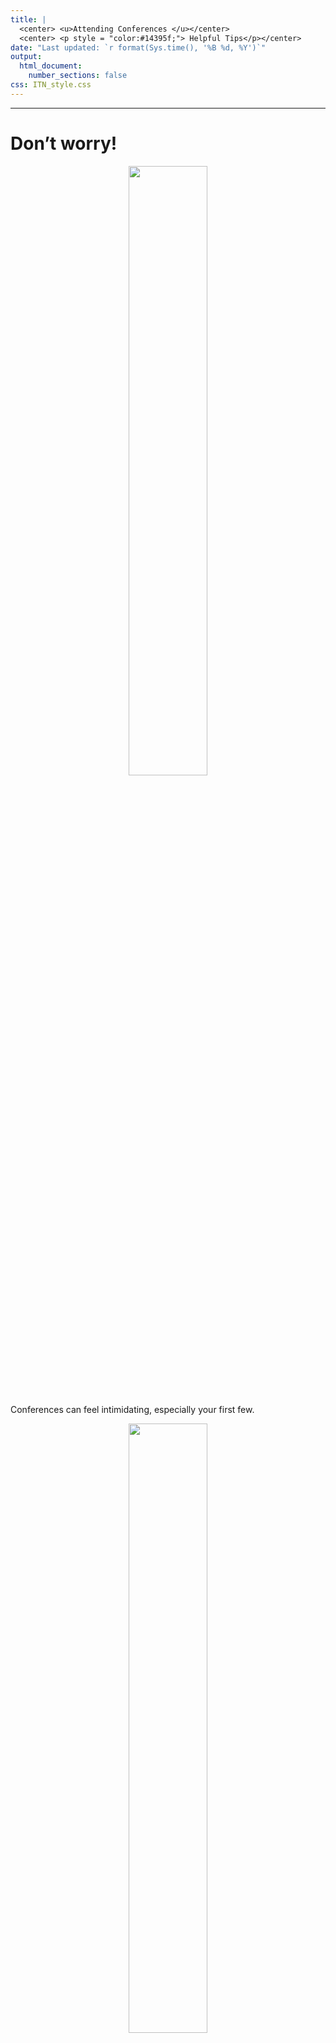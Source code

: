 ```yaml
---
title: |
  <center> <u>Attending Conferences </u></center>
  <center> <p style = "color:#14395f;"> Helpful Tips</p></center>
date: "Last updated: `r format(Sys.time(), '%B %d, %Y')`"
output:
  html_document:
    number_sections: false
css: ITN_style.css
---
```




<hr>


# Don't worry!

<div class="row">

<div class="column">
<center><img src="resources/images/unhappy.png" width = 50% > </center>
<br>
Conferences can feel intimidating, especially your first few.
</div>
<div class="column">
<center><img src="resources/images/happy.png" width = 50%> </center> 
<br>
But don't worry, this is a common feeling.
You deserve to be attend and no one knows what all the talks are about.
In fact, conferences are for branching out and learning new things!

</div>
</div>
<hr>

<div class="row">

<div class="column">

# Best Practices:

<input type="checkbox">  Don't try to absorb everything!

- Focus on your interests, but also check out new topics.

<input type="checkbox">  Take notes

- It can be difficult to retain what you learn, so take notes. Include information about the researchers and relevant papers, so you can reach out or learn more.

<input type="checkbox">  Get ideas

- Conferences are a great places to make new connections.

</div>

<div class="column">

<br>
<br>
<br>
<input type="checkbox">  Talk to people

-  You never know who you might be sitting next to! Find new collaborators, people who know about helpful new methods, opportunities, jobs, etc.
-  Start with small talk, talk about a presentation, or talk about your work
- Transition times, after talks, and during breaks are good opportunities to meet people
- Talk to speakers, ask questions (this can be after a talk or during the talk)
- Email people or connect on LinkedIn

</div>
</div>

<hr>

<div class="row">
<div class="column">

# What to expect:

- Conferences cover a ton of information! (It may feel overwhelming)
- Talks conclude with time for questions
- Plenary talks are large talks typically for the full conference with experienced speakers
- People will attend talks and some will take notes
- People will come and go
- People will generally ask constructive questions
- Occasionally people might ask aggressive questions, but this is rare

</div>
<div class = "column">

# Virtual Conference Etiquette:

<input type="checkbox"> Keep muted 

<input type="checkbox"> Consider showing your video (it's nice for speakers)

<input type="checkbox"> Reach out on LinkedIn or the chat to "talk" to people

 
</div>
</div>

<hr>

<div class="row">
<div class="column">

# Possible Questions to Ask:

- What are your next steps/future directions? 
- What was a challenge in your methods?
- Why did you pick XYZ thing? Did you consider this other method? 
- Can we revisit graph A? Ask a specific question about graph/finding/table.
- Have you considered some other author XYZ and how that relates to your work? 
- What are the implications/impact of your findings? How could this be applied? 
- Have you thought about how XYZ may influence your research findings?
- I didn't catch this XYZ detail, can you say it again?
</div>
<div class="column">
<br>
<br>
<center>
<img src="resources/images/question.png" width = 40%>
</center>
</div>
</div>
<hr>

<div class="row">
<div class="column">

::: Note

# Possible Goals:

<input type="checkbox"> Meet new people 
<input type="checkbox"> Share your research
<input type="checkbox"> Look for a job
<input type="checkbox"> Get ideas for new projects
<input type="checkbox"> Find collaborators
:::

</div>

<div class="column">

# After the Conference:

<input type="checkbox"> Reach out to new contacts

<input type="checkbox"> Whether formal (to present to your lab) or informal, consider the following questions:

  - Why did I go to this conference? 
  - What did I do at the conference? 
  - What could I do differently?
  - What did I learn/takeaways? 
  
<input type="checkbox"> Revisit your goals here, how did you do? 
</div>
</div>

<hr>

<center>
<a href="https://www.itcrtraining.org/">
  <img src="resources/images/ITN_logo.png" width = 30%>
</a>
</center>

<div class = "authors"> **Authors**: This content of this cheatsheet was created by Lauren Chan, Kate Isaac, Candace Savonen, and Carrie Wright. It was summarized and formatted by Carrie Wright. 
</div>

